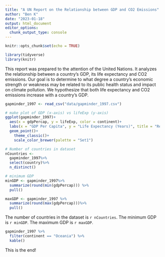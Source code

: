 ```yaml
---
title: "A UN Report on the Relationship between GDP and CO2 Emissions"
author: "Ben K"
date: "2023-01-18"
output: html_document
editor_options: 
  chunk_output_type: console
---
```


```r
knitr::opts_chunk$set(echo = TRUE)
```

```r
library(tidyverse)
library(knitr)
```
This report was prepared to the attention of the United Nations. It analyzes the relationship between a country's GDP, its life expectancy and CO2 emissions. Our goal is to determine to what degree a country’s economic strength or weakness may be related to its public health status and impact on climate pollution. We hypothesize that both life expectancy and CO2 emissions increase with a country's GDP.

``` r
gapminder_1997 <- read_csv("data/gapminder_1997.csv")
```
```r
# make plot of GDP (x-axis) vs lifeExp (y-axis)
ggplot(gapminder_1997)+
  aes(x = gdpPercap, y = lifeExp, color = continent)+
  labs(x = "GDP Per Capita", y = "Life Expectancy (Years)", title = "Relationship between Life Expectancy and GDP")+
  geom_point()+
    theme_classic()+
    scale_color_brewer(palette = "Set1")
```


``` r
# Number of countries in dataset
nCountries <- 
  gapminder_1997%>%
  select(country)%>%
  n_distinct()

# minimum GDP
minGDP <- gapminder_1997%>%
  summarize(round(min(gdpPercap))) %>%
  pull()

maxGDP <- gapminder_1997 %>%
  summarize(round(max(gdpPercap)))%>%
  pull()
```

The number of countries in the dataset is `r nCountries`. The minimum GDP is `r minGDP`. The maximum GDP is `r maxGDP`.
```r
gapminder_1997 %>%
  filter(continent == "Oceania") %>%
  kable()
```
This is the end!
